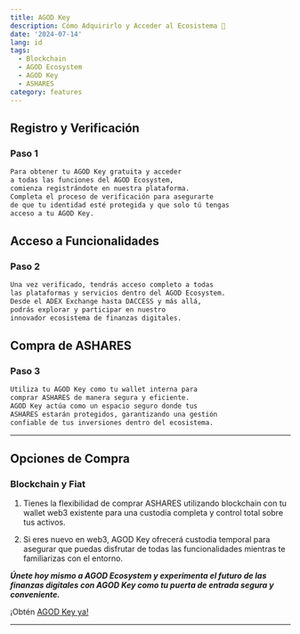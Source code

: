 ```yaml
---
title: AGOD Key
description: Cómo Adquirirlo y Acceder al Ecosistema 🧐
date: '2024-07-14'
lang: id
tags:
  - Blockchain
  - AGOD Ecosystem
  - AGOD Key
  - ASHARES
category: features
---
```



## Registro y Verificación

### Paso 1 

```scheme {0}
Para obtener tu AGOD Key gratuita y acceder 
a todas las funciones del AGOD Ecosystem, 
comienza registrándote en nuestra plataforma. 
Completa el proceso de verificación para asegurarte 
de que tu identidad esté protegida y que solo tú tengas 
acceso a tu AGOD Key.
```

## Acceso a Funcionalidades

### Paso 2 

```scheme {0}
Una vez verificado, tendrás acceso completo a todas 
las plataformas y servicios dentro del AGOD Ecosystem. 
Desde el ADEX Exchange hasta DACCESS y más allá, 
podrás explorar y participar en nuestro 
innovador ecosistema de finanzas digitales.
```

## Compra de ASHARES

### Paso 3 

```scheme {0}
Utiliza tu AGOD Key como tu wallet interna para 
comprar ASHARES de manera segura y eficiente. 
AGOD Key actúa como un espacio seguro donde tus 
ASHARES estarán protegidos, garantizando una gestión 
confiable de tus inversiones dentro del ecosistema.
```

---

## Opciones de Compra 

### Blockchain y Fiat

1. Tienes la flexibilidad de comprar ASHARES utilizando blockchain con tu wallet web3 existente para una custodia completa 
y control total sobre tus activos. 

2. Si eres nuevo en web3, AGOD Key ofrecerá custodia temporal para asegurar que puedas disfrutar de todas las funcionalidades 
mientras te familiarizas con el entorno.

***Únete hoy mismo a AGOD Ecosystem y experimenta el futuro de las finanzas digitales con AGOD Key como tu puerta de entrada segura y conveniente.***

¡Obtén [AGOD Key ya!](/agodkey)

---


